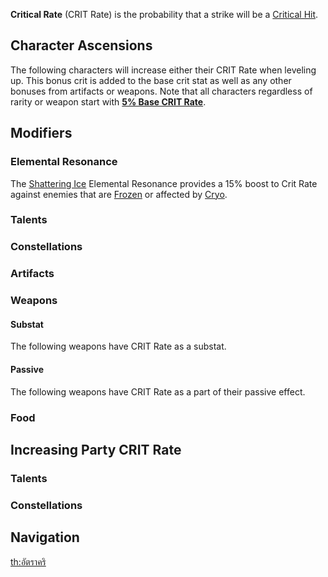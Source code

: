 {{Terminology Infobox
|image        = Icon Attribute Critical Hit.png
|type         = Attributes
|type2        = Combat
|type3        = Game Systems
}}
'''Critical Rate''' (CRIT Rate) is the probability that a strike will be a [[Critical Hit]].

==Character Ascensions==
The following characters will increase either their CRIT Rate when leveling up. This bonus crit is added to the base crit stat as well as any other bonuses from artifacts or weapons. Note that all characters regardless of rarity or weapon start with '''<u>5% Base CRIT Rate</u>'''.

{{Characters by Ascension Stat Table|CRIT Rate}}

==Modifiers==
===Elemental Resonance===
{{Main|Elemental Resonance}}
The {{Element|Cryo|24}} [[Shattering Ice]] Elemental Resonance provides a 15% boost to Crit Rate against enemies that are [[Frozen]] or affected by [[Cryo]].

===Talents===
{{Talents by Category Table|CRIT Rate Talents|not1=Party CRIT Rate Talents}}

===Constellations===
{{Constellations by Category Table|CRIT Rate Constellations|not1=Guaranteed CRIT Hit Constellations}}

===Artifacts===
{{Artifacts by Category Table|CRIT Rate Artifacts}}

===Weapons===
====Substat====
The following weapons have CRIT Rate as a substat.
{{Weapons by Category Table|CRIT Rate Substat Weapons}}

====Passive====
The following weapons have CRIT Rate as a part of their passive effect.
{{Weapons by Category Table|CRIT Rate Passive Weapons}}

===Food===
{{Food by Category Table|CRIT Rate Dishes}}

==Increasing Party CRIT Rate==
===Talents===
{{Talents by Category Table|Party CRIT Rate Talents}}

===Constellations===
{{Constellations by Category Table|Party CRIT Rate Constellations}}

==Navigation==
{{Attribute Navbox}}
[[th:อัตราคริ]]